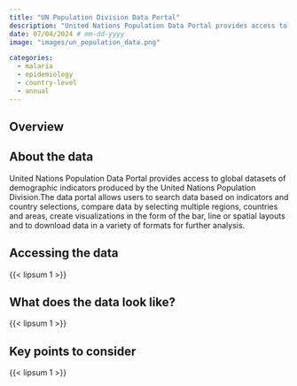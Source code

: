 ```yaml
---
title: "UN Population Division Data Portal"
description: "United Nations Population Data Portal provides access to global datasets of demographic indicators produced by the United Nations Population Division."
date: 07/04/2024 # mm-dd-yyyy
image: "images/un_population_data.png"

categories:
  - malaria
  - epidemiology
  - country-level
  - annual
---
```


::: {.page-tabs .panel-tabset}

## Overview

<h2>About the data</h2>

United Nations Population Data Portal provides access to global datasets of demographic indicators produced by the United Nations Population Division.The data portal allows users to search data based on indicators and country selections, compare data by selecting multiple regions, countries and areas, create visualizations in the form of the bar, line or spatial layouts and to download data in a variety of formats for further analysis.

<h2>Accessing the data</h2>

{{< lipsum 1 >}}

<h2>What does the data look like?</h2>

{{< lipsum 1 >}}

<h2>Key points to consider</h2>

{{< lipsum 1 >}}

:::